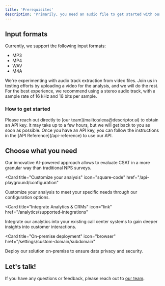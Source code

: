 ```yaml
---
title: 'Prerequisites'
description: 'Primarily, you need an audio file to get started with our solution'
---
```


## Input formats

Currently, we support the following input formats:

- MP3
- MP4
- WAV
- M4A

<Note>
  We're experimenting with audio track extraction from video files. 
  Join us in testing efforts by uploading a video for the analysis, and we will do the rest.
</Note>

<Note>
  For the best experience, we recommend using a stereo audio track, with a sample rate of 16 kHz and 16 bits per sample.
</Note>


### How to get started

<AccordionGroup>

<Accordion icon="message-bot" title="Obtain an API key">
  Please reach out directly to [our team](mailto:alexa@descriptor.ai) to obtain an API key. It may take up to a few hours, but we will get back to you as soon as possible.
</Accordion>
<Accordion icon="book" title="Follow the instructions">
  Once you have an API key, you can follow the instructions in the [API Reference](/api-reference) to use our API.
</Accordion>

</AccordionGroup>

## Choose what you need

<CardGroup>

<Card title="Analyze Customer Interactions" icon="chart-mixed" href="/settings/global">
  Our innovative AI-powered approach allows to evaluate CSAT in a more granular way than traditional NPS surveys.
</Card>

<Card
  title="Customize your analysis"
  icon="square-code"
  href="/api-playground/configuration"
>
  Customize your analysis to meet your specific needs through our configuration options.
</Card>

<Card
  title="Integrate Analytics & CRMs"
  icon="link"
  href="/analytics/supported-integrations"
>
  Integrate our analytics into your existing call center systems to gain deeper insights into customer interactions.
</Card>

<Card
  title="On-premise deployment"
  icon="browser"
  href="/settings/custom-domain/subdomain"
>
  Deploy our solution on-premise to ensure data privacy and security.
</Card>

</CardGroup>

## Let's talk!

If you have any questions or feedback, please reach out to [our team](mailto:alexa@descriptor.ai).